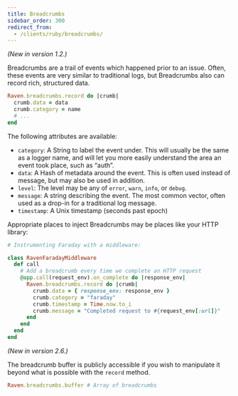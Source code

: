 ```yaml
---
title: Breadcrumbs
sidebar_order: 300
redirect_from:
  - /clients/ruby/breadcrumbs/
---
```


_(New in version 1.2.)_

Breadcrumbs are a trail of events which happened prior to an issue. Often, these events are very similar to traditional logs, but Breadcrumbs also can record rich, structured data.

```ruby
Raven.breadcrumbs.record do |crumb|
  crumb.data = data
  crumb.category = name
  # ...
end
```

The following attributes are available:

- `category`: A String to label the event under. This will usually be the same as a logger name, and will let you more easily understand the area an event took place, such as “auth”.
- `data`: A Hash of metadata around the event. This is often used instead of message, but may also be used in addition.
- `level`: The level may be any of `error`, `warn`, `info`, or `debug`.
- `message`: A string describing the event. The most common vector, often used as a drop-in for a traditional log message.
- `timestamp`: A Unix timestamp (seconds past epoch)

Appropriate places to inject Breadcrumbs may be places like your HTTP library:

```ruby
# Instrumenting Faraday with a middleware:

class RavenFaradayMiddleware
  def call
    # Add a breadcrumb every time we complete an HTTP request
    @app.call(request_env).on_complete do |response_env|
      Raven.breadcrumbs.record do |crumb|
        crumb.data = { response_env: response_env }
        crumb.category = "faraday"
        crumb.timestamp = Time.now.to_i
        crumb.message = "Completed request to #{request_env[:url]}"
      end
    end
  end
end
```

_(New in version 2.6.)_

The breadcrumb buffer is publicly accessible if you wish to manipulate it beyond what is possible with the `record` method.

```ruby
Raven.breadcrumbs.buffer # Array of breadcrumbs
```
